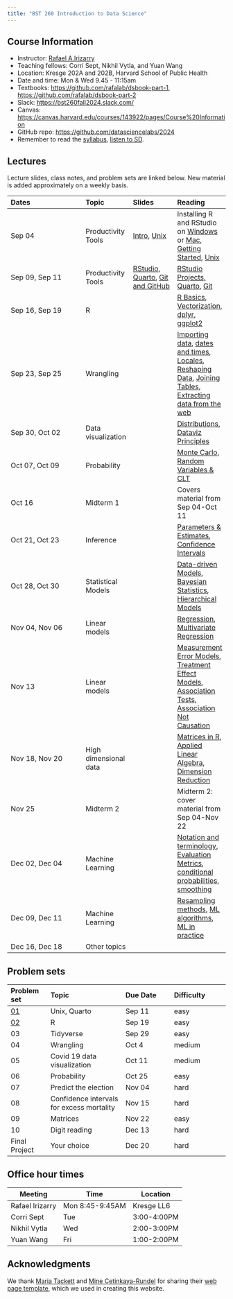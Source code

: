 ```yaml
---
title: "BST 260 Introduction to Data Science"
---
```


## Course Information

* Instructor: [Rafael A.Irizarry](https://rafalab.dfci.harvard.edu/)
* Teaching fellows:  Corri Sept, Nikhil Vytla, and Yuan Wang
* Location: Kresge 202A and 202B,	Harvard School of Public Health
* Date and time: Mon & Wed 9.45 - 11:15am
* Textbooks: <https://github.com/rafalab/dsbook-part-1>, <https://github.com/rafalab/dsbook-part-2>
* Slack: <https://bst260fall2024.slack.com/>
* Canvas: <https://canvas.harvard.edu/courses/143922/pages/Course%20Information>
* GitHub repo: <https://github.com/datasciencelabs/2024>
* Remember to read the [syllabus](syllabus.qmd), [listen to SD](https://www.youtube.com/embed/aL_fP5axQV4).

## Lectures 

Lecture slides, class notes, and problem sets are linked below. New material is added approximately on a weekly basis.

| Dates   | Topic  |    Slides | Reading |
|:-------------------|:---------|:----------|:----------|
| Sep 04 | Productivity Tools| [Intro](slides/00-intro.qmd), [Unix](slides/productivity/01-unix.qmd) | Installing R and RStudio on [Windows](https://teacherscollege.screenstepslive.com/a/1108074-install-r-and-rstudio-for-windows) or [Mac](https://teacherscollege.screenstepslive.com/a/1135059-install-r-and-rstudio-for-mac), [Getting Started](http://rafalab.dfci.harvard.edu/dsbook-part-1/R/getting-started.html), [Unix](http://rafalab.dfci.harvard.edu/dsbook-part-1/productivity/unix.html)|
| Sep 09,  Sep 11| Productivity Tools| [RStudio](slides/productivity/02-rstudio.qmd), [Quarto](slides/productivity/03-quarto.qmd), [Git and GitHub](slides/productivity/04-git.qmd) | [RStudio Projects, Quarto](https://rafalab.dfci.harvard.edu/dsbook-part-1/productivity/reproducible-projects.html), [Git](http://rafalab.dfci.harvard.edu/dsbook-part-1/productivity/git.html) |
| Sep 16, Sep 19 | R |  |  [R Basics](http://rafalab.dfci.harvard.edu/dsbook-part-1/R/R-basics.html), [Vectorization](http://rafalab.dfci.harvard.edu/dsbook-part-1/R/programming-basics.html#sec-vectorization), [dplyr](http://rafalab.dfci.harvard.edu/dsbook-part-1/R/tidyverse.html), [ggplot2](http://rafalab.dfci.harvard.edu/dsbook-part-1/dataviz/ggplot2.html) |
| Sep 23, Sep 25 | Wrangling  | | [Importing data](https://rafalab.dfci.harvard.edu/dsbook-part-1/R/importing-data.html), [dates and times](http://rafalab.dfci.harvard.edu/dsbook-part-1/wrangling/dates-and-times.html), [Locales](https://rafalab.dfci.harvard.edu/dsbook-part-1/wrangling/locales.html), [Reshaping Data](http://rafalab.dfci.harvard.edu/dsbook-part-1/wrangling/reshaping-data.html), [Joining Tables](http://rafalab.dfci.harvard.edu/dsbook-part-1/wrangling/joining-tables.html), [Extracting data from the web](https://rafalab.dfci.harvard.edu/dsbook-part-1/wrangling/web-scraping.html)|
| Sep 30, Oct 02 | Data visualization  | | [Distributions](http://rafalab.dfci.harvard.edu/dsbook-part-1/dataviz/distributions.html), [Dataviz Principles](http://rafalab.dfci.harvard.edu/dsbook-part-1/dataviz/dataviz-principles.html) |
| Oct 07, Oct 09 | Probability   | | [Monte Carlo](http://rafalab.dfci.harvard.edu/dsbook-part-2/prob/continuous-probability.html#monte-carlo), [Random Variables & CLT](http://rafalab.dfci.harvard.edu/dsbook-part-2/prob/random-variables-sampling-models-clt.html)|
| Oct 16 | Midterm 1 | | Covers material from Sep 04-Oct 11|
| Oct 21, Oct 23 | Inference |  | [Parameters & Estimates](http://rafalab.dfci.harvard.edu/dsbook-part-2/inference/parameters-estimates.html), [Confidence Intervals](http://rafalab.dfci.harvard.edu/dsbook-part-2/inference/confidence-intervals.html) |
| Oct 28, Oct 30 | Statistical Models | | [Data-driven Models](http://rafalab.dfci.harvard.edu/dsbook-part-2/inference/models.html),  [Bayesian Statistics](http://rafalab.dfci.harvard.edu/dsbook-part-2/inference/bayes.html), [Hierarchical Models](http://rafalab.dfci.harvard.edu/dsbook-part-2/inference/hierarchical-models.html) |
| Nov 04, Nov 06 |  Linear models  | |  [Regression](http://rafalab.dfci.harvard.edu/dsbook-part-2/linear-models/regression.html), [Multivariate Regression](http://rafalab.dfci.harvard.edu/dsbook-part-2/linear-models/multivariate-regression.html) |
| Nov 13 |  Linear models  | |  [Measurement Error Models](http://rafalab.dfci.harvard.edu/dsbook-part-2/linear-models/measurement-error-models.html), [Treatment Effect Models](http://rafalab.dfci.harvard.edu/dsbook-part-2/linear-models/treatment-effect-models.html), [Association Tests](http://rafalab.dfci.harvard.edu/dsbook-part-2/linear-models/association-tests.html), [Association Not Causation](http://rafalab.dfci.harvard.edu/dsbook-part-2/linear-models/association-not-causation.html) |
| Nov 18, Nov 20 | High dimensional data| | [Matrices in R](https://rafalab.dfci.harvard.edu/dsbook-part-2/highdim/matrices-in-R.html), [Applied Linear Algebra](https://rafalab.dfci.harvard.edu/dsbook-part-2/highdim/linear-algebra.html), [Dimension Reduction](https://rafalab.dfci.harvard.edu/dsbook-part-2/highdim/dimension-reduction.html) |
| Nov 25 | Midterm 2 | | Midterm 2: cover material from Sep 04-Nov 22|
| Dec 02, Dec 04 | Machine Learning |  |[Notation and terminology](https://rafalab.dfci.harvard.edu/dsbook-part-2/ml/notation-and-terminology.html), [Evaluation Metrics](https://rafalab.dfci.harvard.edu/dsbook-part-2/ml/evaluation-metrics.html), [conditional probabilities](https://rafalab.dfci.harvard.edu/dsbook-part-2/ml/conditionals.html), [smoothing](https://rafalab.dfci.harvard.edu/dsbook-part-2/ml/smoothing.html) |
|  Dec 09, Dec 11 | Machine Learning | |[Resampling methods](https://rafalab.dfci.harvard.edu/dsbook-part-2/ml/resampling-methods.html), [ML algorithms](https://rafalab.dfci.harvard.edu/dsbook-part-2/ml/algorithms.html), [ML in practice](https://rafalab.dfci.harvard.edu/dsbook-part-2/ml/ml-in-practice.html) |
| Dec 16, Dec 18 | Other topics  | | |

## Problem sets

| Problem set| Topic | Due Date |  Difficulty |
|:-------|:--------------|:---------|:----------|
| [01](psets/pset-01-unix-quarto.qmd)   |  Unix, Quarto|Sep 11   | easy | 
| [02](psets/pset-02-r-vectorization.qmd) |  R | Sep 19   |easy | 
| 03          |  Tidyverse | Sep 29   |easy | 
| 04          | Wrangling | Oct 4   | medium | 
| 05          |  Covid 19 data visualization | Oct 11   |medium | 
| 06          | Probability | Oct 25   | easy | 
| 07          | Predict the election |Nov 04   |  hard | 
| 08          | Confidence intervals for excess mortality |Nov 15   |  hard | 
| 09          | Matrices | Nov 22   | easy | 
| 10          | Digit reading | Dec 13   | hard | 
|Final Project| Your choice | Dec 20   | hard  |

## Office hour times

| Meeting | Time  | Location                 |
|---------|----------|------------------------|
| Rafael Irizarry  | Mon  8:45-9:45AM  |   Kresge LL6     |
| Corri Sept | Tue     | 3:00-4:00PM     | Kresge 201         |
| Nikhil Vytla   | Wed     | 2:00-3:00PM     | Kresge 201         |
| Yuan Wang | Fri   | 1:00-2:00PM     | [Zoom](https://harvard.zoom.us/j/98901120095?pwd=CrhPTA0Nco2rY6ggzYIfq6kQmP4VZn.1) |
## Acknowledgments

We thank [Maria Tackett](https://github.com/matackett) and [Mine Çetinkaya-Rundel](https://github.com/mine-cetinkaya-rundel) for sharing their [web page template](https://github.com/rstudio-conf-2022/teach-ds-course-website/tree/main), which we used in creating this website.

